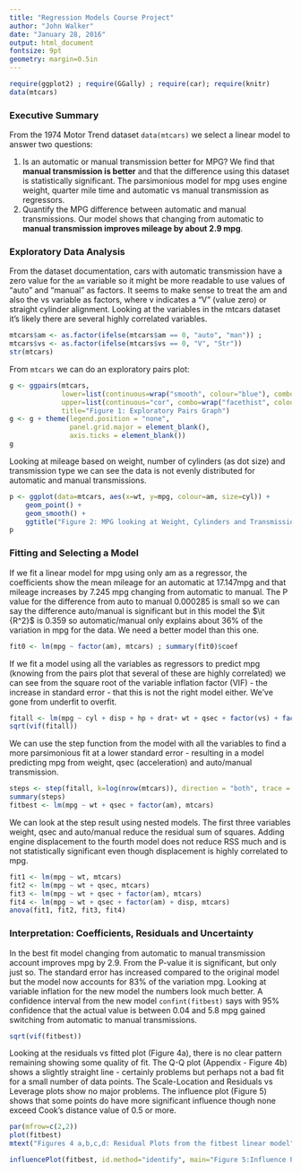 ```yaml
---
title: "Regression Models Course Project"
author: "John Walker"
date: "January 28, 2016"
output: html_document
fontsize: 9pt
geometry: margin=0.5in 
---
```

```r
require(ggplot2) ; require(GGally) ; require(car); require(knitr)
data(mtcars)
```
### Executive Summary
From the 1974 Motor Trend dataset `data(mtcars)` we select a linear model to answer two questions: 

1) Is an automatic or manual transmission better for MPG? We find that **manual transmission is better** and that the difference using this dataset is statistically significant. The parsimonious model for mpg uses engine weight, quarter mile time and automatic vs manual transmission as regressors. 
2) Quantify the MPG difference between automatic and manual transmissions. Our model shows that changing from automatic to **manual transmission improves mileage by about 2.9 mpg**. 

### Exploratory Data Analysis
From the dataset documentation, cars with automatic transmission have a zero value for the `am` variable so it might be more readable to use values of "auto" and "manual" as factors. It seems to make sense to treat the am and also the vs variable as factors, where v indicates a "V" (value zero) or straight cylinder alignment. Looking at the variables in the mtcars dataset it's likely there are several highly correlated variables.
```r
mtcars$am <- as.factor(ifelse(mtcars$am == 0, "auto", "man")) ; 
mtcars$vs <- as.factor(ifelse(mtcars$vs == 0, "V", "Str"))
str(mtcars)
```
From `mtcars` we can do an exploratory pairs plot:
```r
g <- ggpairs(mtcars,
             lower=list(continuous=wrap("smooth", colour="blue"), combo="facetdensity", discrete="facetbar"), 
             upper=list(continuous="cor", combo=wrap("facethist", colour="blue"), discrete="ratio"),
             title="Figure 1: Exploratory Pairs Graph")
g <- g + theme(legend.position = "none", 
               panel.grid.major = element_blank(), 
               axis.ticks = element_blank())
g
```

Looking at mileage based on weight, number of cylinders (as dot size) and transmission type we can see the data is not evenly distributed for automatic and manual transmissions. 
```r
p <- ggplot(data=mtcars, aes(x=wt, y=mpg, colour=am, size=cyl)) + 
    geom_point() + 
    geom_smooth() + 
    ggtitle("Figure 2: MPG looking at Weight, Cylinders and Transmission Type") + labs(x="Weight", y="Miles per US Gallon")
p
```

### Fitting and Selecting a Model
If we fit a linear model for mpg using only am as a regressor, the coefficients show the mean mileage for an automatic at 17.147mpg and that mileage increases by 7.245 mpg changing from automatic to manual. The P value for the difference from auto to manual 0.000285 is small so we can say the difference auto/manual is significant but in this model the $\it {R^2}$ is 0.359 so automatic/manual only explains about 36% of the variation in mpg for the data. We need a better model than this one. 
```r
fit0 <- lm(mpg ~ factor(am), mtcars) ; summary(fit0)$coef
```
If we fit a model using all the variables as regressors to predict mpg (knowing from the pairs plot that several of these are highly correlated) we can see from the square root of the variable inflation factor (VIF) - the increase in standard error - that this is not the right model either. We've gone from underfit to overfit.
```r
fitall <- lm(mpg ~ cyl + disp + hp + drat+ wt + qsec + factor(vs) + factor(am) + gear + carb, mtcars)
sqrt(vif(fitall))
```
We can use the step function from the model with all the variables to find a more parsimonious fit at a lower standard error - resulting in a model predicting mpg from weight, qsec (acceleration) and auto/manual transmission. 
```r
steps <- step(fitall, k=log(nrow(mtcars)), direction = "both", trace = FALSE)
summary(steps)
fitbest <- lm(mpg ~ wt + qsec + factor(am), mtcars)
```
We can look at the step result using nested models. The first three variables weight, qsec and auto/manual reduce the residual sum of squares. Adding engine displacement to the fourth model does not reduce RSS much and is not statistically significant even though displacement is highly correlated to mpg.
```r
fit1 <- lm(mpg ~ wt, mtcars)
fit2 <- lm(mpg ~ wt + qsec, mtcars)
fit3 <- lm(mpg ~ wt + qsec + factor(am), mtcars)
fit4 <- lm(mpg ~ wt + qsec + factor(am) + disp, mtcars)
anova(fit1, fit2, fit3, fit4)
```
### Interpretation: Coefficients, Residuals and Uncertainty
In the best fit model changing from automatic to manual transmission account improves mpg by 2.9. From the P-value it is significant, but only just so. The standard error has increased compared to the original model but the model now accounts for 83% of the variation mpg. Looking at variable inflation for the new model the numbers look much better. A confidence interval from the new model `confint(fitbest)` says with 95% confidence that the actual value is between 0.04 and 5.8 mpg gained switching from automatic to manual transmissions. 
```r
sqrt(vif(fitbest))
```
Looking at the residuals vs fitted plot (Figure 4a), there is no clear pattern remaining showing some quality of fit. The Q-Q plot (Appendix - Figure 4b) shows a slightly straight line - certainly problems but perhaps not a bad fit for a small number of data points. The Scale-Location and Residuals vs Leverage plots show no major problems. The influence plot (Figure 5) shows that some points do have more significant influence though none exceed Cook's distance value of 0.5 or more.

```r
par(mfrow=c(2,2))
plot(fitbest)
mtext("Figures 4 a,b,c,d: Residual Plots from the fitbest linear model", side = 3, line = -2, outer = TRUE)
```

```r
influencePlot(fitbest, id.method="identify", main="Figure 5:Influence Plot", sub="Circle size is proportial to Cook's Distance" )
```



